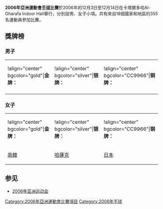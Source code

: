 '''2006年亞洲運動會[[手球|手球]]比賽'''於2006年的12月3日至12月14日在卡塔爾多哈Al-Gharafa Indoor Hall舉行，分別設男、女子小項。共有來自18個國家和地區的355名運動員參加比賽。

== 獎牌榜 ==
=== 男子 ===
{| class="wikitable"
|!align="center" bgcolor="gold"|'''金牌：'''
|!align="center" bgcolor="silver"|'''银牌：'''
|!align="center" bgcolor="CC9966"|'''铜牌：'''
|-
|style="vertical-align: middle"|{{KUW}}
|style="vertical-align: middle"|{{QAT}}
|style="vertical-align: middle"|{{IRI}}
|}

=== 女子 ===
{| class="wikitable"
|!align="center" bgcolor="gold"|'''金牌：'''
|!align="center" bgcolor="silver"|'''银牌：'''
|!align="center" bgcolor="CC9966"|'''铜牌：'''
|-
|style="vertical-align: middle"|{{flagicon|KOR}} [[南韓|南韓]] 
|style="vertical-align: middle"|{{flagicon|KAZ}} [[哈薩克|哈薩克]] 
|style="vertical-align: middle"|{{flagicon|JPN}} [[日本|日本]] 
|}

== 参见 ==
*[[2006年亚洲运动会|2006年亚洲运动会]]

{{2006年亞洲運動會項目}}
{{亞洲運動會手球比賽}}
[[Category:2006年亞洲運動會比賽項目|Category:2006年亞洲運動會比賽項目]]
[[Category:2006年手球|Category:2006年手球]]